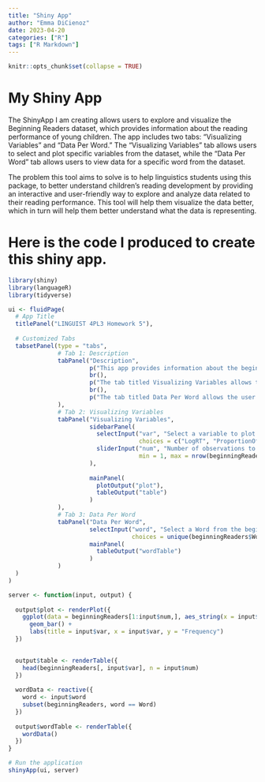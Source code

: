 ```yaml
---
title: "Shiny App"
author: "Emma DiCienoz"
date: 2023-04-20
categories: ["R"]
tags: ["R Markdown"]
---
```


```r
knitr::opts_chunk$set(collapse = TRUE)
```

# My Shiny App
The ShinyApp I am creating allows users to explore and visualize the Beginning Readers dataset, which provides information about the reading performance of young children. The app includes two tabs: “Visualizing Variables” and “Data Per Word.” The “Visualizing Variables” tab allows users to select and plot specific variables from the dataset, while the “Data Per Word” tab allows users to view data for a specific word from the dataset.

The problem this tool aims to solve is to help linguistics students using this package, to better understand children’s reading development by providing an interactive and user-friendly way to explore and analyze data related to their reading performance. This tool will help them visualize the data better, which in turn will help them better understand what the data is representing.


# Here is the code I produced to create this shiny app.

```r
library(shiny)
library(languageR)
library(tidyverse)

ui <- fluidPage(
  # App Title
  titlePanel("LINGUIST 4PL3 Homework 5"),
  
  # Customized Tabs
  tabsetPanel(type = "tabs",
              # Tab 1: Description
              tabPanel("Description",
                       p("This app provides information about the beginningReaders dataset."),
                       br(),
                       p("The tab titled Visualizing Variables allows the user to select a variable from the Beginning Readers dataset to plot, and the number of observations to display in both a plot and a table."),
                       br(),
                       p("The tab titled Data Per Word allows the user to select a word from the Beginning Readers dataset and shows the data for that word in a table")
              ),
              # Tab 2: Visualizing Variables  
              tabPanel("Visualizing Variables",
                       sidebarPanel(
                         selectInput("var", "Select a variable to plot:",
                                     choices = c("LogRT", "ProportionOfErrors")),
                         sliderInput("num", "Number of observations to display:", 
                                     min = 1, max = nrow(beginningReaders), value = 10),
                       ),
                       
                       mainPanel(
                         plotOutput("plot"),
                         tableOutput("table")
                       )
              ),    
              # Tab 3: Data Per Word  
              tabPanel("Data Per Word",
                       selectInput("word", "Select a Word from the beginningReaders Dataset:",
                                   choices = unique(beginningReaders$Word)),
                       mainPanel(
                         tableOutput("wordTable")
                       )
              )
  )
)

server <- function(input, output) {   
  
  output$plot <- renderPlot({
    ggplot(data = beginningReaders[1:input$num,], aes_string(x = input$var)) +
      geom_bar() +
      labs(title = input$var, x = input$var, y = "Frequency")
  })
  

  output$table <- renderTable({
    head(beginningReaders[, input$var], n = input$num)
  })
  
  wordData <- reactive({
    word <- input$word
    subset(beginningReaders, word == Word)
  })
  
  output$wordTable <- renderTable({
    wordData()
  })
}

# Run the application 
shinyApp(ui, server)

```

